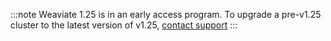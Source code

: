 :::note
Weaviate 1.25 is in an early access program. To upgrade a pre-v1.25 cluster to the latest version of v1.25, [contact support](mailto:support@weaviate.io)
:::